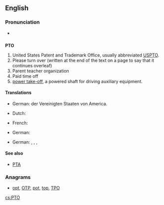 ==English==

===Pronunciation===
* {{audio|en-us-PTO.ogg|Audio (US)}}

==={{initialism-old|en}}===
'''PTO'''

# United States Patent and Trademark Office, usually abbreviated [[USPTO]].
# Please turn over (written at the end of the text on a page to say that it continues overleaf)
# Parent teacher organization
# Paid time off
# [[power take-off]], a powered shaft for driving auxiliary equipment.

====Translations====
{{trans-top|United States Patent and Trademark Office}}
* German: {{t+|de|Patentamt|n}} der Vereinigten Staaten von America.
{{trans-mid}}
{{trans-bottom}}

{{trans-top|Please turn over}}
* Dutch: {{t-|nl|Z.O.Z.}}
{{trans-mid}}
* French: {{t+|fr|TSVP}}
{{trans-bottom}}

{{trans-top|Powered shaft for driving auxiliary equipment}}
* German: {{t-|de|Zapfwelle|f}}
{{trans-mid}}
{{trans-bottom}}

{{trans-top|Parent Teacher Organization}}
* German: {{t-|de|Elternvertretung|f}}, {{t-|de|Elternbeirat|m}}, {{t-|de|Elternausschuss|m}}, {{t-|de|Elternpflegschaft|f}}
{{trans-mid}}
{{trans-bottom}}

====See also====
* [[PTA]]

===Anagrams===
* [[opt#English|opt]], [[OTP#English|OTP]], [[pot#English|pot]], [[top#English|top]], [[TPO#English|TPO]]

[[cs:PTO]]